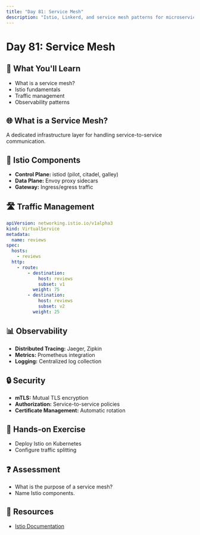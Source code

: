 ```yaml
---
title: "Day 81: Service Mesh"
description: "Istio, Linkerd, and service mesh patterns for microservices."
---
```


# Day 81: Service Mesh

## 🎯 What You'll Learn

- What is a service mesh?
- Istio fundamentals
- Traffic management
- Observability patterns

## 🌐 What is a Service Mesh?

A dedicated infrastructure layer for handling service-to-service communication.

## 🚀 Istio Components

- **Control Plane:** istiod (pilot, citadel, galley)
- **Data Plane:** Envoy proxy sidecars
- **Gateway:** Ingress/egress traffic

## 🛣️ Traffic Management

```yaml
apiVersion: networking.istio.io/v1alpha3
kind: VirtualService
metadata:
  name: reviews
spec:
  hosts:
    - reviews
  http:
    - route:
        - destination:
            host: reviews
            subset: v1
          weight: 75
        - destination:
            host: reviews
            subset: v2
          weight: 25
```

## 📊 Observability

- **Distributed Tracing:** Jaeger, Zipkin
- **Metrics:** Prometheus integration
- **Logging:** Centralized log collection

## 🔒 Security

- **mTLS:** Mutual TLS encryption
- **Authorization:** Service-to-service policies
- **Certificate Management:** Automatic rotation

## 📝 Hands-on Exercise

- Deploy Istio on Kubernetes
- Configure traffic splitting

## ❓ Assessment

- What is the purpose of a service mesh?
- Name Istio components.

## 🔗 Resources

- [Istio Documentation](https://istio.io/latest/docs/)
